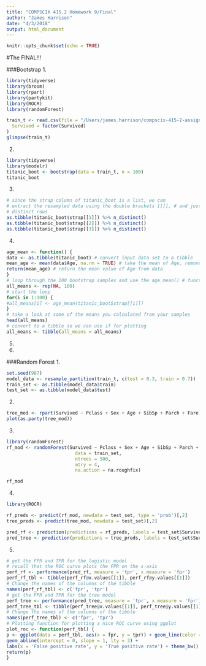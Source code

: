 ```yaml
---
title: "COMPSCIX 415.2 Homework 9/Final"
author: "James Harrison"
date: "4/3/2018"
output: html_document
---
```


```r
knitr::opts_chunk$set(echo = TRUE)
```

#The FINAL!!!

###Bootstrap
1.
```r
library(tidyverse)
library(broom)
library(rpart)
library(partykit)
library(ROCR)
library(randomForest)

train_t <- read.csv(file = "/Users/james.harrison/compscix-415-2-assignments/train_titanic.csv") %>% mutate(
  Survived = factor(Survived)
)
glimpse(train_t)
```

2.
```r
library(tidyverse)
library(modelr)
titanic_boot <- bootstrap(data = train_t, n = 100)
titanic_boot
```

3. 
```r
# since the strap column of titanic_boot is a list, we can
# extract the resampled data using the double brackets [[]], # and just pick out a few of them to compare the number of
# distinct rows
as.tibble(titanic_boot$strap[[1]]) %>% n_distinct()
as.tibble(titanic_boot$strap[[2]]) %>% n_distinct() 
as.tibble(titanic_boot$strap[[3]]) %>% n_distinct()
```

4. 
```r
age_mean <- function() {
data <- as.tibble(titanic_boot) # convert input data set to a tibble
mean_age <- mean(data$Age, na.rm = TRUE) # take the mean of Age, remove NAs 
return(mean_age) # return the mean value of Age from data
}
# loop through the 100 bootstrap samples and use the age_mean() # function
all_means <- rep(NA, 100)
# start the loop
for(i in 1:100) {
#all_means[i] <- age_mean(titanic_boot$strap[[i]])
}
# take a look at some of the means you calculated from your samples
head(all_means)
# convert to a tibble so we can use if for plotting
all_means <- tibble(all_means = all_means)
```

5. 
6. 

###Random Forest
1. 
```r
set.seed(987)
model_data <- resample_partition(train_t, c(test = 0.3, train = 0.7))
train_set <- as.tibble(model_data$train) 
test_set <- as.tibble(model_data$test)
```

2. 
```r
tree_mod <- rpart(Survived ~ Pclass + Sex + Age + SibSp + Parch + Fare + Embarked, data = train_set)
plot(as.party(tree_mod))
```

3. 
```r
library(randomForest)
rf_mod <- randomForest(Survived ~ Pclass + Sex + Age + SibSp + Parch + Fare + Embarked,
                         data = train_set,
                         ntrees = 500,
                         mtry = 4,
                         na.action = na.roughfix)

rf_mod
```

4. 
```r
library(ROCR)

rf_preds <- predict(rf_mod, newdata = test_set, type = 'prob')[,2] 
tree_preds <- predict(tree_mod, newdata = test_set)[,2]

pred_rf <- prediction(predictions = rf_preds, labels = test_set$Survived) 
pred_tree <- prediction(predictions = tree_preds, labels = test_set$Survived)
```

5. 
```r
# get the FPR and TPR for the logistic model
# recall that the ROC curve plots the FPR on the x-axis
perf_rf <- performance(pred_rf, measure = 'tpr', x.measure = 'fpr') 
perf_rf_tbl <- tibble(perf_rf@x.values[[1]], perf_rf@y.values[[1]])
# Change the names of the columns of the tibble
names(perf_rf_tbl) <- c('fpr', 'tpr')
# get the FPR and TPR for the tree model
perf_tree <- performance(pred_tree, measure = 'tpr', x.measure = 'fpr') 
perf_tree_tbl <- tibble(perf_tree@x.values[[1]], perf_tree@y.values[[1]])
# Change the names of the columns of the tibble
names(perf_tree_tbl) <- c('fpr', 'tpr')
# Plotting function for plotting a nice ROC curve using ggplot
plot_roc <- function(perf_tbl) {
p <- ggplot(data = perf_tbl, aes(x = fpr, y = tpr)) + geom_line(color = 'blue') +
geom_abline(intercept = 0, slope = 1, lty = 3) +
labs(x = 'False positive rate', y = 'True positive rate') + theme_bw()
return(p)
}
```

